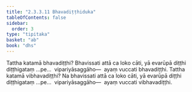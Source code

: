 ```yaml
---
title: "2.3.3.11 Bhavadiṭṭhiduka"
tableOfContents: false
sidebar:
  order: 3
type: "tipitaka"
basket: "ab"
book: "dhs"
---
```



<DynamicBreadcrumb />

<Division number="1320" book="dhs" bookNo="29" page="257">

<Paragraph number="2025" book="dhs">
Tattha katamā bhavadiṭṭhi? Bhavissati attā ca loko cāti, yā evarūpā diṭṭhi diṭṭhigataṃ …pe…  vipariyāsaggāho—  ayaṃ vuccati bhavadiṭṭhi.
</Paragraph>

</Division>
<Division number="1321" book="dhs" bookNo="29" page="257">

<Paragraph number="2026" book="dhs">
Tattha katamā vibhavadiṭṭhi? Na bhavissati attā ca loko cāti, yā evarūpā diṭṭhi diṭṭhigataṃ …pe…  vipariyāsaggāho—  ayaṃ vuccati vibhavadiṭṭhi.
</Paragraph>
</Division>